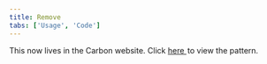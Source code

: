```yaml
---
title: Remove
tabs: ['Usage', 'Code']
---
```



This now lives in the Carbon website.
Click <a href="https://www.carbondesignsystem.com/experimental/remove-pattern" target="_blank">
here <Launch16 fill="currentColor" style="vertical-align:middle; margin: 0 2px 2px 0"/></a>
to view the pattern.
